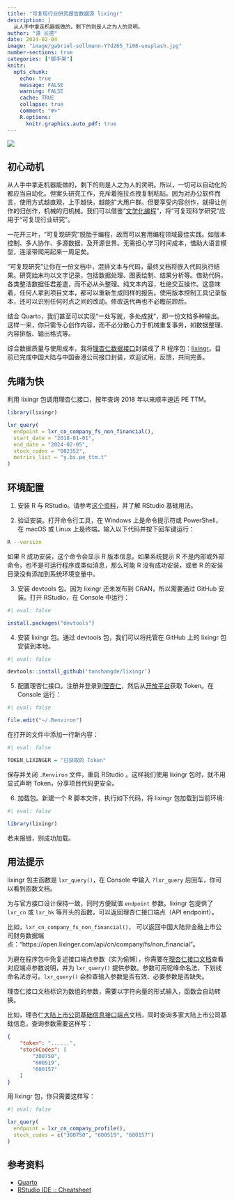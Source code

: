 ```yaml
---
title: "可复现行业研究报告数据源 lixingr"
description: |
  从人手中拿走机器能做的，剩下的则是人之为人的灵明。
author: "谭 长德"
date: 2024-02-04
image: "image/gabriel-sollmann-Y7d265_7i08-unsplash.jpg"
number-sections: true
categories: ["脚手架"]
knitr:
  opts_chunk: 
    echo: true
    message: FALSE
    warning: FALSE
    cache: TRUE
    collapse: true
    comment: "#>" 
    R.options:
      knitr.graphics.auto_pdf: true
---
```


![](image/gabriel-sollmann-Y7d265_7i08-unsplash.jpg)

## 初心动机

从人手中拿走机器能做的，剩下的则是人之为人的灵明。所以，一切可以自动化的都应当自动化。但案头研究工作，充斥着拖拉点拽复制粘贴。因为对办公软件而言，使用方式越直观，上手越快，越能扩大用户群。但要享受内容创作，就得让创作的归创作，机械的归机械。我们可以借鉴“[文学化编程](https://yihui.org/cn/2014/01/literate-programming/)”，将“可复现科学研究”应用于“可复现行业研究”。

一花开三叶，“可复现研究”脱胎于编程，故而可以套用编程领域最佳实践。如版本控制、多人协作、多源数据，及开源世界。无需担心学习时间成本，借助大语言模型，连滚带爬用起来一周足矣。

“可复现研究”让你在一份文档中，混排文本与代码，最终文档将嵌入代码执行结果。研究始末均以文字记录，包括数据处理、图表绘制、结果分析等。借助代码，各类整洁数据任君差遣，而不必从头整理。纯文本内容，杜绝交互操作。这意味着，任何人拿到项目文本，都可以重新生成同样的报告。使用版本控制工具记录版本，还可以识别任何时点之间的改动。修改迭代再也不必瞻前顾后。

结合 Quarto，我们甚至可以实现“一处写就，多处成就”，即一份文档多种输出。这样一来，你只需专心创作内容，而不必分散心力于机械重复事务，如数据整理、内容排版、输出格式等。

综合数据质量与使用成本，我将[理杏仁数据接口](https://www.lixinger.com/open/api/doc)封装成了 R 程序包：[lixingr](https://github.com/tanchangde/lixingr)。目前已完成中国大陆与中国香港公司接口封装，欢迎试用，反馈，共同完善。

## 先睹为快

利用 lixingr 包调用理杏仁接口，按年查询 2018 年以来顺丰速运 PE TTM。

```r
library(lixingr)

lxr_query(
  endpoint = lxr_cn_company_fs_non_financial(),
  start_date = "2018-01-01",
  end_date = "2024-02-05",
  stock_codes = "002352",
  metrics_list = "y.bs.pe_ttm.t"
)
```

## 环境配置

1. 安装 R 与 RStudio。请参考[这个资料](https://bookdown.org/wangminjie/R4DS/baseR-install.html)，并了解 RStudio 基础用法。

2. 验证安装。打开命令行工具，在 Windows 上是命令提示符或 PowerShell，在 macOS 或 Linux 上是终端。输入以下代码并按下回车键运行：

```bash
R --version
``` 

如果 R 成功安装，这个命令会显示 R 版本信息。如果系统提示 R 不是内部或外部命令，也不是可运行程序或类似消息，那么可能 R 没有成功安装，或者 R 的安装目录没有添加到系统环境变量中。

3. 安装 devtools 包。因为 lixingr 还未发布到 CRAN，所以需要通过 GitHub 安装。打开 RStudio，在 Console 中运行：

```r
#| eval: false

install.packages("devtools")
```

4. 安装 lixingr 包。通过 devtools 包，我们可以将托管在 GitHub 上的 lixingr 包安装到本地。

```r
#| eval: false

devtools::install_github('tanchangde/lixingr')
```

5. 配置理杏仁接口。注册并登录到[理杏仁](https://www.lixinger.com/)，然后从[开放平台](https://www.lixinger.com/open/api/token)获取 Token。在 Console 运行：

```r
#| eval: false

file.edit("~/.Renviron")
```

在打开的文件中添加一行新内容：

```r
#| eval: false

TOKEN_LIXINGER = "已获取的 Token"
```

保存并关闭 `.Renviron` 文件，重启 RStudio 。这样我们使用 lixingr 包时，就不用显式声明 Token，分享项目代码更安全。

6. 加载包。新建一个 R 脚本文件，执行如下代码，将 lixingr 包加载到当前环境:

```r
#| eval: false

library(lixingr)
```

若未报错，则成功加载。

## 用法提示

lixingr 包主函数是 `lxr_query()`，在 Console 中输入 `?lxr_query` 后回车，你可以看到函数文档。

为与官方接口设计保持一致，同时方便赋值 `endpoint` 参数。lixingr 包提供了 `lxr_cn` 或 `lxr_hk` 等开头的函数，可以返回理杏仁接口端点（API endpoint）。

比如，`lxr_cn_company_fs_non_financial()`， 可以返回中国大陆非金融上市公司财务数据端点："https://open.lixinger.com/api/cn/company/fs/non_financial"。

为避在程序包中免复述接口端点参数（实为偷懒），你需要在[理杏仁接口文档](https://www.lixinger.com/open/api/)查看对应端点参数说明，并为 `lxr_query()` 提供参数。参数可用驼峰命名法，下划线命名法亦可。`lxr_query()` 会检查输入参数是否有效、必要参数是否缺失。

理杏仁接口文档标识为数组的参数，需要以字符向量的形式输入，函数会自动转换。

比如，理杏仁[大陆上市公司基础信息接口端点](https://www.lixinger.com/open/api/doc?api-key=cn/company/profile)文档，同时查询多家大陆上市公司基础信息，查询参数需要这样写：

```json
{
	"token": "......",
	"stockCodes": [
		"300750",
		"600519",
		"600157"
	]
}
```

用 lixingr 包，你只需要这样写：

```r
#| eval: false

lxr_query(
  endpoint = lxr_cn_company_profile(),
  stock_codes = c("300750", "600519", "600157")
)
```

## 参考资料

- [Quarto](https://quarto.org/)
- [RStudio IDE :: Cheatsheet](https://rstudio.github.io/cheatsheets/html/rstudio-ide.html)
